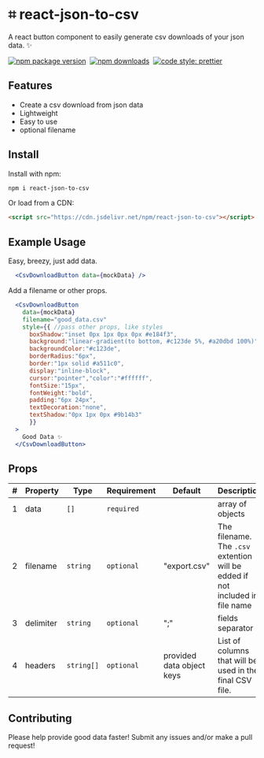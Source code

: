 
# ⌗ react-json-to-csv

A react button component to easily generate csv downloads of your json data. ✨

[![npm package version](https://badge.fury.io/js/react-json-to-csv.svg)](https://www.npmjs.com/package/react-json-to-csv)&nbsp;
[![npm downloads](https://img.shields.io/npm/dm/react-json-to-csv)](https://www.npmjs.com/package/react-json-to-csv)&nbsp;
[![code style: prettier](https://img.shields.io/badge/code_style-prettier-ff69b4.svg)](https://prettier.io)

<Head>
  <title>react-json-to-csv</title>
</Head>

## Features

- Create a csv download from json data
- Lightweight
- Easy to use
- optional filename

## Install

Install with npm:

```sh
npm i react-json-to-csv
```

Or load from a CDN:

```html
<script src="https://cdn.jsdelivr.net/npm/react-json-to-csv"></script>
```

## Example Usage

Easy, breezy, just add data.

```.jsx
  <CsvDownloadButton data={mockData} />
```

Add a filename or other props.

```.jsx
  <CsvDownloadButton
    data={mockData}
    filename="good_data.csv"
    style={{ //pass other props, like styles
      boxShadow:"inset 0px 1px 0px 0px #e184f3",
      background:"linear-gradient(to bottom, #c123de 5%, #a20dbd 100%)",
      backgroundColor:"#c123de",
      borderRadius:"6px",
      border:"1px solid #a511c0",
      display:"inline-block",
      cursor:"pointer","color":"#ffffff",
      fontSize:"15px",
      fontWeight:"bold",
      padding:"6px 24px",
      textDecoration:"none",
      textShadow:"0px 1px 0px #9b14b3"
      }}
  >
    Good Data ✨
  </CsvDownloadButton>
```

## Props

| #   | Property  | Type       | Requirement | Default                   | Description                                                                   |
| --- | --------- | ---------- | ----------- | ------------------------- | ----------------------------------------------------------------------------- |
| 1   | data      | `[]`       | `required`  |                           | array of objects                                                              |
| 2   | filename  | `string`   | `optional`  | "export.csv"              | The filename. The `.csv` extention will be edded if not included in file name |
| 3   | delimiter | `string`   | `optional`  | ";"                       | fields separator                                                              |
| 4   | headers   | `string[]` | `optional`  | provided data object keys | List of columns that will be used in the final CSV file.                      |

## Contributing

Please help provide good data faster! Submit any issues and/or make a pull request!
